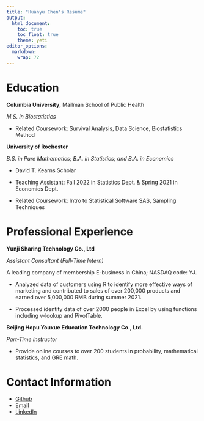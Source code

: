 ```yaml
---
title: "Huanyu Chen's Resume"
output: 
  html_document:
    toc: true
    toc_float: true
    theme: yeti
editor_options: 
  markdown: 
    wrap: 72
---
```


# Education

**Columbia University**, Mailman School of Public Health

*M.S. in Biostatistics*

-   Related Coursework: Survival Analysis, Data Science, Biostatistics
    Method

**University of Rochester**

*B.S. in Pure Mathematics; B.A. in Statistics; and B.A. in Economics*

-   David T. Kearns Scholar

-   Teaching Assistant: Fall 2022 in Statistics Dept. & Spring 2021 in
    Economics Dept.

-   Related Coursework: Intro to Statistical Software SAS, Sampling
    Techniques


# Professional Experience

**Yunji Sharing Technology Co., Ltd**

*Assistant Consultant (Full-Time Intern)*

A leading company of membership E-business in China; NASDAQ code: YJ.

-   Analyzed data of customers using R to identify more effective ways
    of marketing and contributed to sales of over 200,000 products and
    earned over 5,000,000 RMB during summer 2021.

-   Processed identity data of over 2000 people in Excel by using
    functions including v-lookup and PivotTable.

**Beijing Hopu Youxue Education Technology Co., Ltd.**

*Part-Time Instructor*

-   Provide online courses to over 200 students in probability,
    mathematical statistics, and GRE math.


# Contact Information

-   [Github](https://github.com/JessicaChenHuanyu)
-   [Email](mailto:hc3451@cumc.columbia.edu)
-   [LinkedIn](https://www.linkedin.com/in/huanyu-chen-5785151a1/)